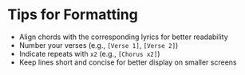 
# Tips for Formatting

- Align chords with the corresponding lyrics for better readability
- Number your verses (e.g., `[Verse 1]`, `[Verse 2]`)
- Indicate repeats with `x2` (e.g., `[Chorus x2]`)
- Keep lines short and concise for better display on smaller screens

